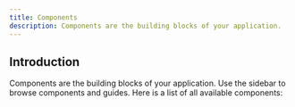 ```yaml
---
title: Components
description: Components are the building blocks of your application.
---
```



## Introduction

Components are the building blocks of your application. Use the sidebar to browse components and guides. Here is a list of all available components:

<ComponentList />